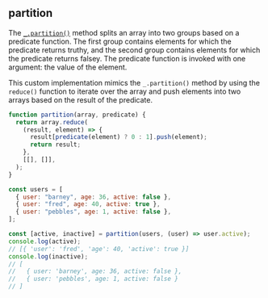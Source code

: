 
## partition

The [`_.partition()`](https://lodash.com/docs/4.17.15#partition) method splits an array into two groups
based on a predicate function. The first group contains elements for which the predicate returns truthy,
and the second group contains elements for which the predicate returns falsey. The predicate function is
invoked with one argument: the value of the element.

This custom implementation mimics the `_.partition()` method by using the `reduce()` function to iterate over
the array and push elements into two arrays based on the result of the predicate.

```js filename="partition" copy
function partition(array, predicate) {
  return array.reduce(
    (result, element) => {
      result[predicate(element) ? 0 : 1].push(element);
      return result;
    },
    [[], []],
  );
}

const users = [
  { user: "barney", age: 36, active: false },
  { user: "fred", age: 40, active: true },
  { user: "pebbles", age: 1, active: false },
];

const [active, inactive] = partition(users, (user) => user.active);
console.log(active);
// [{ 'user': 'fred', 'age': 40, 'active': true }]
console.log(inactive);
// [
//   { user: 'barney', age: 36, active: false },
//   { user: 'pebbles', age: 1, active: false }
// ]
```
